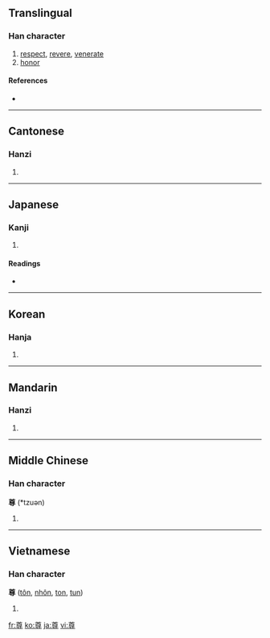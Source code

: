 ==Translingual==

===Han character===
{{Han char|rn=41|rad=寸|as=09|sn=12|four=8034<sub>6</sub>|canj=廿田木戈 (TWDI)}}

# [[respect]], [[revere]], [[venerate]]
# [[honor]]

====References====
* {{Han ref|kx=0295.100|dkj=07445|dj=0585.010|hdz=10509.060|uh=5C0A|ud=23562|bh=B44C|bd=46156}}

----

==Cantonese==

===Hanzi===
{{yue-hanzi|jyut=|y=jeun1, jyun1}}

# {{defn|Cantonese}}

----

==Japanese==

===Kanji===
{{ja-kanji|grade=6|rs=寸09}}

# {{defn|Japanese}}

====Readings====
* {{ja-readings|on=[[そん]] (son)|kun=[[たっとい]] (tattoi), [[とうとい]] (toutoi), [[たっとぶ]] (tattobu)}}

----

==Korean==

===Hanja===
{{ko-hanja|hangeul=[[존]]|rv=jon|mr=chon}}

# {{defn|Korean}}

----

==Mandarin==

===Hanzi===
{{cmn-hanzi|pin=[[zūn]] ([[zun1]])|wg=tsun<sup>1</sup>}}

# {{defn|Mandarin}}

----

==Middle Chinese==

===Han character===
'''尊''' (*tzuən)<!--note: asterisk indicates that this character appears more than four times in the Tang Dynasty corpus of literature-->

# {{defn|Middle Chinese}}

----

==Vietnamese==

===Han character===
'''尊''' ([[tôn]], [[nhôn]], [[ton]], [[tun]])

# {{defn|Vietnamese}}

[[fr:尊]]
[[ko:尊]]
[[ja:尊]]
[[vi:尊]]